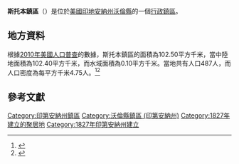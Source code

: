 {{noteTA
|G1=USState
|G2=地名
|G3=Unit
}}
{{Infobox settlement
|official_name            = 斯托本鎮區
|native_name = Steuben Township
|settlement_type          = [[行政鎮區|行政鎮區]]
|image_skyline            = Saint Swithuns Indiana.png
|imagesize                = 250px
|image_map                = Map highlighting Steuben Township, Warren County, Indiana.svg
|mapsize                  = 250px
|pushpin_map  =USA Indiana
|pushpin_label = 斯托本鎮區
|pushpin_label_position   = top
|pushpin_map_caption      = 斯托本鎮區在印地安納州的位置
|subdivision_type         = [[世界政區索引|國家]]
|subdivision_type1        = [[美国州份|州份]]
|subdivision_type2        = [[印地安納州行政区划|縣]]
|subdivision_name         = [[美国|美国]]
|subdivision_name1        = [[印地安納州|印地安納州]]
|subdivision_name2        = [[沃倫縣_(印地安納州)|沃倫縣]]
|elevation_ft             = 692
|elevation_m              = 211
|timezone                 = [[北美东部時區|EST]]
|area_total_km2           = 102.50
|area_land_km2            = 102.40
|area_water_km2           = 0.10
|area_total_sq_mi         = 
|area_land_sq_mi          = 
|area_water_sq_mi         = 
|population_as_of         = [[2010年美國人口普查|2010]]
|population_footnotes     = 
|population_total         = 487
|population_density_km2   = auto
|population_density_sq_mi = auto
|utc_offset               = -5
|coordinates              = {{coord|40|14|57|N|87|27|40|W|display=inline,title}}
| coor_pinpoint           = 
| coordinates_footnotes   = 
|timezone_DST             = EDT
|utc_offset_DST           = -4
|postal_code_type         = [[美國郵區編號|郵區編號]]
|postal_code              = 
|area_code                = [[北美電話區號765|765]]
|blank_name = [[地名信息系统|GNIS ID]]
|blank_info = 453875
}}
'''斯托本鎮區'''（{{lang-en|Steuben Township}}）是位於[[美國|美國]][[印地安納州|印地安納州]][[沃倫縣_(印地安納州)|沃倫縣]]的一個[[行政鎮區|行政鎮區]]。

== 地方資料 ==
根據[[2010年美國人口普查|2010年美國人口普查]]的數據，斯托本鎮區的面積為102.50平方千米，當中陸地面積為102.40平方千米，而水域面積為0.10平方千米。當地共有人口487人，而人口密度為每平方千米4.75人。<ref name="GR8">{{cite web|url=http://factfinder2.census.gov|publisher=[[美国人口调查局|美国人口调查局]]|accessdate=2011-05-14|title=American FactFinder|archive-date=2013-09-11|archive-url=https://web.archive.org/web/20130911234518/http://factfinder2.census.gov/|dead-url=no}}</ref><ref>{{cite web|url=https://www.citypopulation.de/en/usa/indiana/admin/|title=USA: Indiana (Counties and Townships) - City Population|access-date=2020-09-01|archive-date=2020-04-22|archive-url=https://web.archive.org/web/20200422090607/https://www.citypopulation.de/en/usa/indiana/admin/|dead-url=no}}</ref>

== 參考文獻 ==
{{reflist}}

{{沃倫縣 (印地安納州)}}

{{DEFAULTSORT:Steuben Township}}
[[Category:印第安納州鎮區|Category:印第安納州鎮區]]
[[Category:沃倫縣鎮區_(印第安納州)|Category:沃倫縣鎮區 (印第安納州)]]
[[Category:1827年建立的聚居地|Category:1827年建立的聚居地]]
[[Category:1827年印第安納州建立|Category:1827年印第安納州建立]]

{{Indiana-geo-stub}}